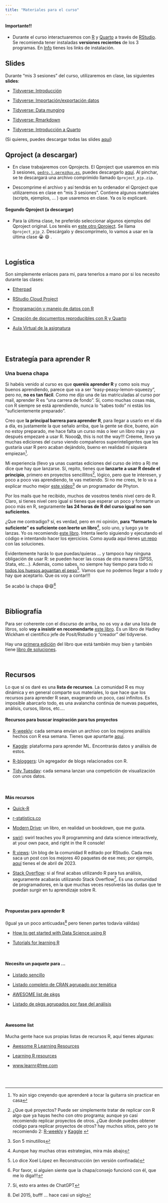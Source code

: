 ```yaml
---
title: "Materiales para el curso"
---
```




::: {.callout-important appearance="default" icon="false"}
#### Importante!!

-   Durante el curso interactuaremos con [R](https://cran.r-project.org/) y [Quarto](https://quarto.org/) a través de [RStudio](https://www.rstudio.com/products/rstudio/). Se recomienda tener instaladas **versiones recientes** de los 3 programas. En [Info](info.qmd) tienes los links de instalación.


:::



## Slides

Durante "mis 3 sesiones" del curso, utilizaremos en clase, las siguientes **slides**:

- [Tidyverse: Introducción](/slides/slides_01_intro_v3_to-the-tidyverse.html){target="_blank"}

- [Tidyverse: Importación/exportación datos](/slides/slides_04_cargar-datos.html){target="_blank"}

- [Tidyverse: Data munging](/slides/slides_05_data-munging.html){target="_blank"}

- [Tidyverse: Rmarkdown](/slides/slides_07a_rmarkdown.html){target="_blank"}

- [Tidyverse: Introducción a Quarto](/slides/slides_07b_intro-a-Quarto.html){target="_blank"}


(Si quieres, puedes descargar todas las slides [aquí](./slides/slides_all.zip){target="_blank"})







## Qproject (a descargar)

- En clase trabajaremos con Qprojects. El Qproject que usaremos en mis 3 sesiones, [`pedro.j.perez@uv.es`](mailto:pedro.j.perez@uv.es), puedes descargarlo [aquí](./materiales/Qproject_pjp.zip){target="_blank"}. Al pinchar, se te descargará una archivo comprimido llamado `Qproject_pjp.zip`.

- Descomprime el archivo y así tendrás en tu ordenador el Qproject que utilizaremos en clase en "mis 3 sesiones". Contiene algunos materiales (scripts, ejemplos, ... ) que usaremos en clase. Ya os lo explicaré.

#### **Segundo Qproject (a descargar)**

- Para la última clase, he preferido seleccionar algunos ejemplos del Qproject original. Los tenéis en [este otro Qproject](./materiales/Qproject_pjp_2.zip){target="_blank"}. Se llama `Qproject_pjp_2`. Descárgalo y descomprímelo, lo vamos a usar en la última clase 😭  😄 . 

<br>

## Logística

Son simplemente enlaces para mi, para tenerlos a mano por si los necesito durante las clases:



- [Etherpad](https://etherpad.wikimedia.org/p/curso_intro_DS_UV){target="_blank"}


- [RStudio Cloud Project](https://posit.cloud/content/6039959){target="_blank"}


- [Programación y manejo de datos con R](https://perezp44.github.io/intro-ds-22-23-web/04-tutoriales.html){target="_blank"}


- [Creación de documentos reproducibles con R y Quarto](https://perezp44.github.io/intro.to.quarto/){target="_blank"}


- [Aula Virtual de la asignatura](https://aulavirtual.uv.es/course/view.php?id=55241){target="_blank"} 


<br><br>




## Estrategía para aprender R

### Una buena chapa

Si habéis venido al curso es que **queréis aprender R** y como sois muy buenos aprendiendo, parece que va a ser "easy-peasy-lemon-squeezy", pero no, **no es tan fácil**. Como me dijo una de las matriculadas al curso por mail, aprender R es "una carrera de fondo". Sí, como muchas cosas más, con R siempre se está aprendiendo, nunca lo "sabes todo" ni estás los "suficientemente preparado". 

Creo que **la principal barrera para aprender R**, para llegar a usarlo en el día a día, es justamente la que señalo arriba, que la gente se dice, bueno, aún no estoy preparado, me hace falta un curso más o leer un libro más y ya después empezaré a usar R. Nooo😱, this is not the way!!! Créeme, llevo ya muchas ediciones del curso viendo compañeros superinteligentes que les gustaría usar R pero acaban dejándolo, bueno en realidad ni siquiera empiezan^[Yo aún sigo creyendo que aprenderé a tocar la guitarra sin practicar en casa].

Mi experiencia (llevo ya unas cuantas ediciones del curso de intro a R) me dice que hay que lanzarse. Sí, repito, tienes que **lanzarte a usar R desde el principio**, primero en proyectos sencillitos^[¿Que qué proyectos? Puede ser simplemente tratar de replicar con R algo que ya hayas hecho con otro programa; aunque yo casí recomiendo replicar proyectos de otros. ¿Que donde puedes obtener código para replicar proyectos de otros? hay muchos sitios, pero yo te recomiendo 2: [R-weekly](https://rweekly.org/){target="_blank"} y  [Kaggle](https://www.kaggle.com/datasets){target="_blank"} ], lógico, pero que te interesen, y poco a poco vas aprendiendo, te vas metiendo. Si no me crees, te lo va a explicar mucho mejor [este vídeo](https://www.youtube.com/watch?v=_5LhYsKpOOA){target="_blank"}^[Son 5 minutillos] de un programador de Phyton.

Por los mails que he recibido, muchos de vosotros tenéis nivel cero de R. Claro, si tienes nivel cero igual si tienes que esperar un poco y formarte un poco más en R, seguramente **las 24 horas de R del curso igual no son suficientes**.

¿Que me contradigo? sí, es verdad, pero en mi opinión, **para "formarte lo suficiente" es suficiente con leerte un libro**^[Aunque hay muchas otras estrategias, mira más abajo], solo uno, y luego ya te lanzas. Yo os recomiendo [este libro](https://r4ds.hadley.nz/){target="_blank"}. Intenta leerlo siguiendo y ejecutando el código e intentando hacer los ejercicios. Como ayuda aquí tienes [un repo](https://github.com/nhs-r-community/r4ds-ed2-exercise-solutions){target="_blank"} con las soluciones. 

Evidentemente harás lo que puedas/quieras ... y tampoco hay ninguna obligación de usar R: se pueden hacer las cosas de otra manera (SPSS, Stata, etc...). Además, como sabes, no siempre hay tiempo para todo ni [todos los huesos aguantan el peso](https://www.youtube.com/watch?v=YDi93857xFQ){target="_blank"}^[Lo dice Xoel López en Reconstrucción (en versión confinada)]. Vamos que no podemos llegar a todo y hay que aceptarlo. Que os voy a contar!!! 

Se acabó la chapa 😄😄^[Por favor, si alguien siente que la chapa/consejo funcionó con él, que me lo diga!!!]

<br>

## Bibliografía

Para ser coherente con el discurso de arriba, no os voy a dar una lista de libros, solo **voy a insistir en recomendarte** [este libro](https://r4ds.hadley.nz/){target="_blank"}. Es un libro de Hadley Wickham el científico jefe de Posit/Rstudio y "creador" del tidyverse.

Hay una [primera edición](https://r4ds.had.co.nz/){target="_blank"} del libro que está también muy bien y también tiene [libro de soluciones](https://jrnold.github.io/r4ds-exercise-solutions/){target="_blank"}.

<br>

## Recursos

Lo que sí os daré es una **lista de recursos**. La comunidad R es muy dinámica y en general comparte sus materiales, lo que hace que los recursos para aprender R sean, exagerando un poco, casi infinitos. Es imposible abarcarlo todo, es una avalancha continúa de nuevas paquetes, análisis, cursos, libros, etc....


#### Recursos para buscar inspiración para tus proyectos

-   [R-weekly](https://rweekly.org/){target="_blank"}: cada semana envían un archivo con los mejores análisis hechos con R esa semana. Tienes que apuntarte [aquí](https://feedburner.google.com/fb/a/mailverify?uri=rweekly&loc=en_US).

-   [Kaggle](https://www.kaggle.com/datasets){target="_blank"}: plataforma para aprender ML. Encontrarás datos y análisis de estos.

-   [R-bloggers](https://www.r-bloggers.com/){target="_blank"}: Un agregador de blogs relacionados con R.

-   [Tidy Tuesday](https://github.com/rfordatascience/tidytuesday){target="_blank"}: cada semana lanzan una competición de visualización con unos datos.

<br>

#### Más recursos

-   [Quick-R](http://www.statmethods.net/){target="_blank"}

-   [r-statistics.co](http://r-statistics.co/){target="_blank"}

-   [Modern Drive](https://moderndive.com/){target="_blank"}: un libro, en realidad un bookdown, que me gusta.

-   [swirl](https://swirlstats.com/){target="_blank"}: swirl teaches you R programming and data science interactively, at your own pace, and right in the R console!

-   [R views](https://rviews.rstudio.com/){target="_blank"}: Un blog de la comunidad R editado por RStudio. Cada mes saca un post con los mejores 40 paquetes de ese mes; por ejemplo, [aquí](https://rviews.rstudio.com/2023/05/25/april-2023-top-40-new-cran-packages/) tienes el de abril de 2023.

-   [Stack Overflow](http://stackoverflow.com/questions/tagged/r){target="_blank"}: si al final acabas utilizando R para tus análisis, seguramente acabarás utilizando Stack Overflow^[Sí, esto era antes de ChatGPT]. Es una comunidad de programadores, en la que muchas veces resolverás las dudas que te puedan surgir en tu aprendizaje sobre R.

<br>

#### Propuestas para aprender R

(Igual ya un poco anticuadas^[Del 2015, bufff ... hace casi un siglo] pero tienen partes todavía válidas)

-   [How to get started with Data Science using R](https://www.r-bloggers.com/how-to-get-started-with-data-science-using-r/){target="_blank"}

-   [Tutorials for learning R](https://www.r-bloggers.com/how-to-learn-r-2/#h.nl3rvdr3ycsc){target="_blank"}

<br>

#### Necesito un paquete para ...

-   [Listado sencillo](https://support.rstudio.com/hc/en-us/articles/201057987-Quick-list-of-useful-R-packages){target="_blank"}

-   [Listado completo de CRAN agrupado por temática](https://cran.r-project.org/web/views/){target="_blank"}

-   [AWESOME list de pkgs](https://github.com/qinwf/awesome-R){target="_blank"}

-   [Listado de pkgs agrupados por fase del análisis](https://github.com/rstudio/RStartHere?utm_content=buffercf5d8&utm_medium=social&utm_source=twitter.com&utm_campaign=buffer){target="_blank"}

<br>

#### Awesome list

Mucha gente hace sus propias listas de recursos R, aquí tienes algunas:

-   [Awesome R Learning Resources](https://github.com/iamericfletcher/awesome-r-learning-resources){target="_blank"}

-   [Learning R resources](https://github.com/Joscelinrocha/Learning-R-Resources){target="_blank"}

-   [www.learnr4free.com](https://www.learnr4free.com/en/index.html){target="_blank"}

<br><br>
